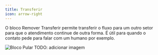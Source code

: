 ```yaml
---
title: Transferir
icon: arrow-right
---
```


O bloco Remover Transferir permite transferir o fluxo para um outro setor para que o atendimento continue de outra forma. É útil para quando o contato pede para falar com um humano por exemplo.

<Frame>
  <img src="/images/blocks/logic/remove-tags.png" alt="Bloco Pular" /> TODO: adicionar imagem
</Frame>
